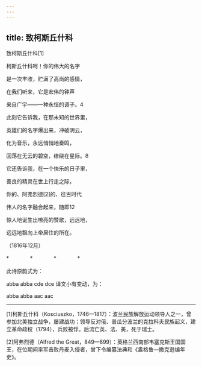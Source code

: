 ```yaml
---
---
---
```

title: 致柯斯丘什科
---



致柯斯丘什科[1]


柯斯丘什科呵！你的伟大的名字

是一次丰收，贮满了高尚的感情，

在我们听来，它是宏伟的钟声

来自广宇——一种永恒的调子。4





此刻它告诉我，在那未知的世界里，

英雄们的名字爆出来，冲破阴云，

化为音乐，永远悄悄地奏鸣，

回荡在无云的碧空，缭绕在星际。8





它还告诉我，在一个快乐的日子里，

善良的精灵在世上行走之际，

你的、阿弗烈德[2]的、往古时代





伟人的名字融合起来，随即12

惊人地诞生出嘹亮的赞歌，远远地，

远远地飘向上帝居住的所在。

（1816年12月）

*　　　　*　　　　*　　　　*

此诗原韵式为：

abba abba cde dce 译文小有变动，为：

abba abba aac aac



* * *



[1]柯斯丘什科（Kosciuszko，1746—1817）：波兰民族解放运动领导人之一，曾参加北美独立战争，屡建战功；领导反对俄、普瓜分波兰的克拉科夫民族起义，建立革命政权（1794），兵败被俘。后流亡英、法、美，死于瑞士。

[2]阿弗烈德（Alfred the Great，849—899）：英格兰西南部韦塞克斯王国国王，在位期间率军击败丹麦入侵者，曾下令编纂法典和《盎格鲁—撒克逊编年史》。
